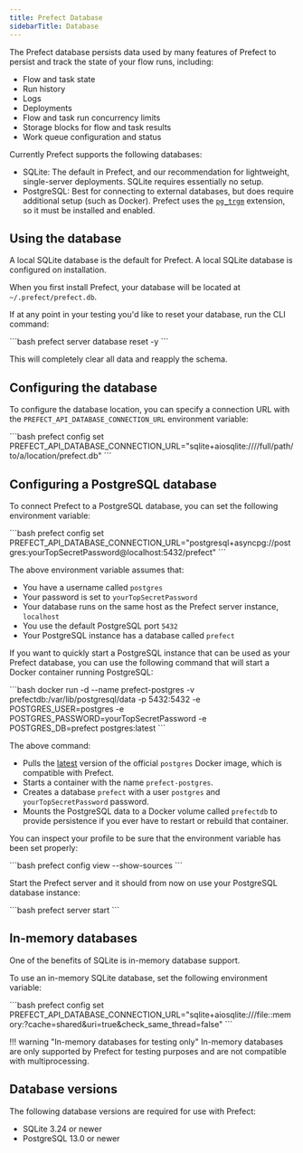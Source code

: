 ```yaml
---
title: Prefect Database
sidebarTitle: Database
---
```



The Prefect database persists data used by many features of Prefect to persist and track the state of your flow runs, including:

- Flow and task state
- Run history
- Logs
- Deployments
- Flow and task run concurrency limits
- Storage blocks for flow and task results
- Work queue configuration and status

Currently Prefect supports the following databases:

- SQLite: The default in Prefect, and our recommendation for lightweight, single-server deployments. SQLite requires essentially no setup.
- PostgreSQL: Best for connecting to external databases, but does require additional setup (such as Docker). Prefect uses the [`pg_trgm`](https://www.postgresql.org/docs/current/pgtrgm.html) extension, so it must be installed and enabled.

## Using the database

A local SQLite database is the default for Prefect. A local SQLite database is configured on installation.

When you first install Prefect, your database will be located at `~/.prefect/prefect.db`.

If at any point in your testing you'd like to reset your database, run the CLI command:  

<div class="terminal">
```bash
prefect server database reset -y
```
</div>

This will completely clear all data and reapply the schema.

## Configuring the database

To configure the database location, you can specify a connection URL with the `PREFECT_API_DATABASE_CONNECTION_URL` environment variable:

<div class="terminal">
```bash
prefect config set PREFECT_API_DATABASE_CONNECTION_URL="sqlite+aiosqlite:////full/path/to/a/location/prefect.db"
```
</div>

## Configuring a PostgreSQL database

To connect Prefect to a PostgreSQL database, you can set the following environment variable:

<div class="terminal">
```bash
prefect config set PREFECT_API_DATABASE_CONNECTION_URL="postgresql+asyncpg://postgres:yourTopSecretPassword@localhost:5432/prefect"
```
</div>

The above environment variable assumes that:

- You have a username called `postgres`
- Your password is set to `yourTopSecretPassword`
- Your database runs on the same host as the Prefect server instance, `localhost`
- You use the default PostgreSQL port `5432`
- Your PostgreSQL instance has a database called `prefect`

If you want to quickly start a PostgreSQL instance that can be used as your Prefect database, you can use the following command that will start a Docker container running PostgreSQL:

<div class="terminal">
```bash
docker run -d --name prefect-postgres -v prefectdb:/var/lib/postgresql/data -p 5432:5432 -e POSTGRES_USER=postgres -e POSTGRES_PASSWORD=yourTopSecretPassword -e POSTGRES_DB=prefect postgres:latest
```
</div>

The above command:

- Pulls the [latest](https://hub.docker.com/_/postgres?tab=tags) version of the official `postgres` Docker image, which is compatible with Prefect.
- Starts a container with the name `prefect-postgres`.
- Creates a database `prefect` with a user `postgres` and `yourTopSecretPassword` password.
- Mounts the PostgreSQL data to a Docker volume called `prefectdb` to provide persistence if you ever have to restart or rebuild that container.

You can inspect your profile to be sure that the environment variable has been set properly:

<div class="terminal">
```bash
prefect config view --show-sources
```
</div>

Start the Prefect server and it should from now on use your PostgreSQL database instance:

<div class="terminal">
```bash
prefect server start
```
</div>

## In-memory databases

One of the benefits of SQLite is in-memory database support. 

To use an in-memory SQLite database, set the following environment variable:

<div class="terminal">
```bash
prefect config set PREFECT_API_DATABASE_CONNECTION_URL="sqlite+aiosqlite:///file::memory:?cache=shared&uri=true&check_same_thread=false"
```
</div>

!!! warning "In-memory databases for testing only"
    In-memory databases are only supported by Prefect for testing purposes and are not compatible with multiprocessing.  

## Database versions

The following database versions are required for use with Prefect:

- SQLite 3.24 or newer
- PostgreSQL 13.0 or newer

